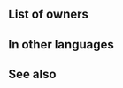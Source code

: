 {{Special
|tagid=SID_月虹
|charge=2
|effect=Treats foe's Def/Res as if reduced by 30% during combat.
|cost=200
|exclusive=0
|canUseMove={{MoveList|all}}
|canUseWeapon={{WeaponList|exclude=Staff}}
|required=New Moon
|properties=random_all,offensive_special
}}
==List of owners==
{{Skill Hero List}}
{{NoInheritHeroes}}
==In other languages==
{{OtherLanguages
|japanese=月虹
|german=Mondbogen
|spanishEU=Arcoíris lunar
|spanishLA=Arcoíris lunar
|french=Arc lunaire
|italian=Arco selenico
|chineseTW=月虹
|portuguese=Arco-íris lunar
}}
==See also==
{{See also skills|cond=SCategory='special' AND Exclusive='1' AND Description LIKE '%Treats foe_s Def/Res as if reduced by __% during combat%'}}
{{Specials Navbox}}
